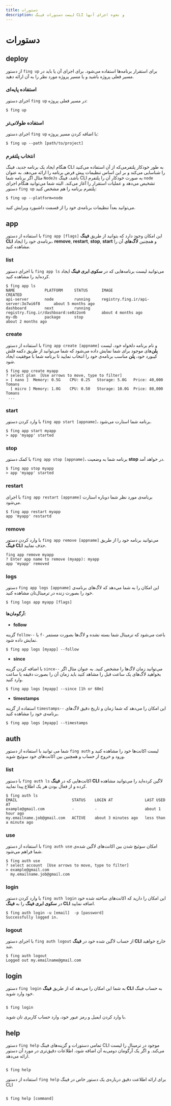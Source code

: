 ```yaml
---
title: دستورات
description: لیست دستورات فینگ CLI و نحوه اجرای آنها
---
```



# دستورات

## deploy

از دستور `fing up` برای استقرار برنامه‌ها استفاده می‌شود. برای اجرای آن یا باید در مسیر فعلی پروژه باشید و یا مسیر پروژه مورد نظر را به آن ارائه دهید.

### استفاده پایه‌ای

اجرای دستور `fing up` در مسیر فعلی پروژه:

```
$ fing up
```

### استفاده طولانی‌تر

اجرای دستور `fing up` با اضافه کردن مسیر پروژه:

```
$ fing up --path [path/to/project]
```

### انتخاب پلتفرم

هنگام ایجاد یک برنامه جدید، فینگ CLI به طور خودکار پلتفرمی‌که از آن استفاده می‌کنید را شناسایی می‌کند و بر این اساس تنظیمات پیش فرض برنامه را ارائه می‌دهد. به عنوان مثال اگر برنامه شما `NodeJs` باشد، فینگ CLI به صورت خودکار آن را پلتفرم `node` تشخیص می‌دهد و عملیات استقرار را آغاز می‌کند. البته شما می‌توانید هنگام اجرای دستور `fing up` پلتفرم برنامه را هم مشخص کنید:

```
$ fing up --platform=node
```

<Notice variant="info">
  می‌توانید بعداً تنظیمات برنامه‌ی خود را از قسمت داشبورد ویرایش کنید.
</Notice>

## app

با استفاده از دستور `fing app [flags]` این امکان وجود دارد که بتوانید از طریق **فینگ‌ CLI** برنامه‌ی خود را ایجاد، **remove**, **restart**, **stop**, **start** و همچنین **لاگ‌های** آن را مشاهده کنید.

### list

با اجرای دستور `fing app ls` می‌توانید لیست برنامه‌هایی که در **سکوی ابری فینگ** ایجاد کرده‌اید را مشاهده کنید.

```
$ fing app ls
NAME             PLATFORM     STATUS      IMAGE                                     CREATED
api-server       node         running     registry.fing.ir/api-server:3o7wi6f8      about 5 months ago
dashboard        next         running     registry.fing.ir/dashboard:se0z2on6       about 4 months ago
my-db            package      stop                                                  about 2 months ago
```

### create

با استفاده از دستور `fing app create [appname]` و نام برنامه دلخواه خود، لیست **پلن**‌های موجود برای شما نمایش داده می‌شود که شما می‌توانید از طریق دکمه فلش کیبورد خود، **پلن**‌ مناسب برنامه‌ی خود را انتخاب نمایید تا برنامه شما با موفقیت ایجاد شود.

```
$ fing app create myapp
? select plan  [Use arrows to move, type to filter]
> [ nano ]	Memory: 0.5G	CPU: 0.25	Storage: 5.0G	Price: 40,000 Tomans
  [ micro ]	Memory: 1.0G	CPU: 0.50	Storage: 10.0G	Price: 80,000 Tomans
 ...

```

### start

با وارد کردن دستور `fing app start [appname]`، برنامه شما استارت می‌شود.

```
$ fing app start myapp
> app 'myapp' started

```

### stop

با کمک دستور `fing app stop [appname]`، برنامه شما به وضعیت **stop** در خواهد آمد.

```
$ fing app stop myapp
> app 'myapp' started

```

### restart

با اجرای `fing app restart [appname]` برنامه‌ی مورد نظر شما دوباره استارت می‌شود.

```
$ fing app restart myapp
app 'myapp' restartd
```

### remove

با وارد کردن دستور `fing app remove [appname]` می‌توانید برنامه خود را از طریق **فینگ CLI** حذف نمایید.

```
fing app remove myapp
? Enter app name to remove (myapp): myapp
app 'myapp' removed
```

### logs

دستور `fing app logs [appname]` این امکان را به شما می‌دهد که لاگ‌های برنامه‌ی خود را بصورت زنده در ترمینال‌تان مشاهده کنید.

```
$ fing logs app myapp [flags]
```

#### آرگومان‌ها:

- **follow**

گزینه `follow--` یا `f-` باعث می‌شود که ترمینال شما بسته نشده و لاگ‌ها بصورت مستمر نمایش داده شود.

```
$ fing app logs [myapp] --follow
```

- **since**

با اضافه کردن گزینه `since--` می‌توانید زمان لاگ‌ها را مشخص کنید. به عنوان مثال اگر بخواهید لاگ‌های یک ساعت قبل را مشاهد کنید باید زمان آن را بصورت دقیقه یا ساعت‌ وارد کنید.

```
$ fing app logs [myapp] --since [1h or 60m]
```

- **timestamps**

استفاده از گزینه `timestamps--` این امکان را می‌دهد که شما زمان و تاریخ دقیق لاگ‌های برنامه‌ی خود را مشاهده کنید.

```
$ fing app logs [myapp] --timestamps
```

## auth

شما می توانید با استفاده از دستور `fing auth` لیست اکانت‌ها خود را مشاهده کنید و ورود و خروج از حساب و همچنین بین اکانت‌‌های خود سوئیچ شوید.

### list

با دستور `fing auth ls` اکانت‌‌هایی که در **فینگ CLI** لاگین کرده‌اید را می‌توانید مشاهده کرده و از فعال بودن هر یک اطلاع پیدا نمایید.

```
$ fing auth ls
EMAIL                        STATUS    LOGIN AT              LAST USED AT
example@gmail.com            -         -                     about 1 hour ago
my.emailname.job@gmail.com   ACTIVE    about 3 minutes ago   less than a minute ago

```

### use

با استفاده از دستور `fing auth use` امکان سوئیچ شدن بین اکانت‌‌های لاگین شده‌ی شما فراهم می‌شود.

```
$ fing auth use
? select account  [Use arrows to move, type to filter]
> example@gmail.com
  my.emailname.job@gmail.com

```

### login

با وارد کردن دستور `fing auth login` این امکان را دارید که اکانت‌‌‌های ساخته شده خود در **سکوی ابری فینگ** را به **فینگ CLI** اضافه نمایید.

```
$ fing auth login -u [email]  -p [password]
Successfully logged in.
```

### logout

با اجرای دستور `fing auth logout` از حساب لاگین شده خود در **فینگ‌ CLI** خارج خواهید شد.

```
$ fing auth logout
Logged out my.emailname@gmail.com
```

## login

دستور `fing login` به شما این امکان را می‌دهد که از طریق **فینگ CLI** به حساب فینگ خود وارد شوید.

```

$ fing login

```

با وارد کردن ایمیل و رمز عبور خود، وارد حساب کاربری تان شوید.

## help

دستور `fing help` تمامی دستورات و گزینه‌های فینگ CLI موجود در ترمینال را لیست می‌کند. و اگر یک آرگومان دومی‌به آن اضافه شود، اطلاعات دقیق‌تری در مورد آن دستور ارائه می‌دهد.

```

$ fing help

```

استفاده از دستور `fing help` برای ارائه اطلاعت دقیق درباره‌ی یک دستور خاص در فینگ CLI

```

$ fing help [command]

```
